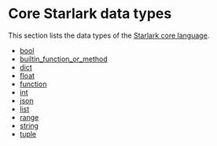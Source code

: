 <html devsite>
<head>
  <meta name="project_path" value="/_project.yaml">
  <meta name="book_path" value="/versions/6.5.0/_book.yaml">
</head>
<body>
<h1 class="page-title">Core Starlark data types</h1>

This section lists the data types of the <a href='https://github.com/bazelbuild/starlark/blob/master/spec.md#built-in-constants-and-functions'>Starlark core language</a>.

<ul>

<li><a href="/versions/6.5.0/rules/lib/bool">bool</a></li>

<li><a href="/versions/6.5.0/rules/lib/builtin_function_or_method">builtin_function_or_method</a></li>

<li><a href="/versions/6.5.0/rules/lib/dict">dict</a></li>

<li><a href="/versions/6.5.0/rules/lib/float">float</a></li>

<li><a href="/versions/6.5.0/rules/lib/function">function</a></li>

<li><a href="/versions/6.5.0/rules/lib/int">int</a></li>

<li><a href="/versions/6.5.0/rules/lib/json">json</a></li>

<li><a href="/versions/6.5.0/rules/lib/list">list</a></li>

<li><a href="/versions/6.5.0/rules/lib/range">range</a></li>

<li><a href="/versions/6.5.0/rules/lib/string">string</a></li>

<li><a href="/versions/6.5.0/rules/lib/tuple">tuple</a></li>
</ul>
</body>
</html>
